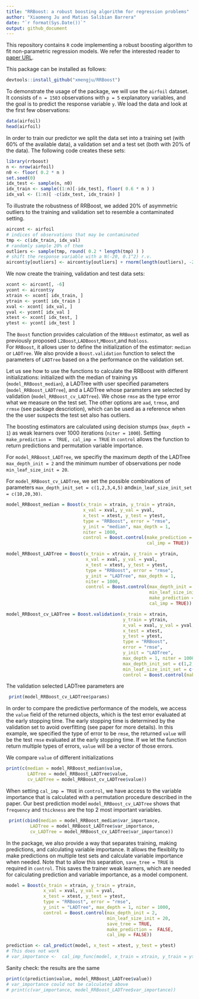 ```yaml
---
title: "RRBoost: a robust boosting algorithm for regression problems"
author: "Xiaomeng Ju and Matias Salibian Barrera"
date: "`r format(Sys.Date())`"
output: github_document
---
```


This repository contains `R` code implementing a
robust boosting algorithm to fit non-parametric regression models. 
We refer the interested reader to [paper URL](https://github.com).

This package can be installed as follows:
```r
devtools::install_github("xmengju/RRBoost")
```

To demonstrate the usage of the package, we will use the `airfoil` 
dataset. It consists of `n = 1503` observations with `p = 5`
explanatory variables, and the goal is to predict the
response variable `y`. We load the data and look at the 
first few observations:
```r
data(airfoil)
head(airfoil)
```
In order to train our predictor we split the data set into
a training set (with 60% of the available data), a
validation set and a test set (both with 20%
of the data). The following code creates these
sets:
```r
library(rrboost)
n <- nrow(airfoil) 
n0 <- floor( 0.2 * n ) 
set.seed(0)
idx_test <- sample(n, n0)
idx_train <- sample((1:n)[-idx_test], floor( 0.6 * n ) )
idx_val <- (1:n)[ -c(idx_test, idx_train) ] 
```
To illustrate the robustness of RRBoost, we 
added 20% of asymmetric outliers 
to the training and validation set to resemble a contaminated setting. 
```r
aircont <- airfoil
# indices of observations that may be contaminated
tmp <- c(idx_train, idx_val) 
# randomly sample 20% of them
outliers <- sample(tmp, round( 0.2 * length(tmp) ) )
# shift the response variable with a N(-20, 0.1^2) r.v.
aircont$y[outliers] <- aircont$y[outliers] + rnorm(length(outliers), -20, 0.1)
```
We now create the training, validation and test data sets:
```r
xcont <- aircont[, -6]
ycont <- aircont$y
xtrain <- xcont[ idx_train, ]
ytrain <- ycont[ idx_train ]
xval <- xcont[ idx_val, ]
yval <- ycont[ idx_val ]
xtest <- xcont[ idx_test, ]
ytest <- ycont[ idx_test ]
```
The `Boost` function provides calculation of the `RRBoost` estimator, as 
well as previously proposed `L2Boost`,`LADBoost`,`MBoost`,and `Robloss`.  
For `RRBoost`, it allows user to define the initialization of the estimator:
`median` or `LADTree`. We also provide a `Boost.validation` function to 
select the parameters of `LADTree` based on a the performance on the 
validation set.  

Let us see how to use the functions to calculate the RRBoost with 
different initializations: initialized with the median of training 
ys (`model_RRBoost_median`), a LADTree with user specified parameters
(`model_RRBoost_LADTree`), and a LADTree whose paramsters are selected 
by validation (`model_RRBoost_cv_LADTree`). We chose `rmse` as the type 
error what we measure on the test set. The other options are `aad`, 
`trmse`, and `rrmse` (see package descriotion), which can be used as 
a reference when the the user suspects the test set also has outliers.

The boosting estimators are calculated using decision stumps 
(`max_depth = 1`) as weak learners over 1000 iterations (`niter = 1000`). 
Setting `make_prediction =  TRUE, cal_imp = TRUE` in `control`  allows 
the function to return predictions and permutation variable importance. 

For `model_RRBoost_LADTree`, we specifiy the maximum depth of the 
LADTree `max_depth_init = 2` and the minimum number of observations 
per node `min_leaf_size_init = 20`.  

For `model_RRBoost_cv_LADTree`, we set the possible combinations 
of parameters `max_depth_init_set = c(1,2,3,4,5)` 
and`min_leaf_size_init_set = c(10,20,30)`. 

```r
model_RRBoost_median = Boost(x_train = xtrain, y_train = ytrain, 
                             x_val = xval, y_val = yval, 
                             x_test = xtest, y_test = ytest, 
                             type = "RRBoost", error = "rmse", 
                             y_init = "median", max_depth = 1, 
                             niter = 1000, 
                             control = Boost.control(make_prediction =  TRUE,
                                                     cal_imp = TRUE))

model_RRBoost_LADTree = Boost(x_train = xtrain, y_train = ytrain, 
                              x_val = xval, y_val = yval, 
                              x_test = xtest, y_test = ytest, 
                              type = "RRBoost", error = "rmse", 
                              y_init = "LADTree", max_depth = 1, 
                              niter = 1000, 
                              control = Boost.control(max_depth_init = 2,
                                                      min_leaf_size_init = 20,
                                                      make_prediction =  TRUE,
                                                      cal_imp = TRUE))

model_RRBoost_cv_LADTree = Boost.validation(x_train = xtrain, 
                                            y_train = ytrain, 
                                            x_val = xval, y_val = yval, 
                                            x_test = xtest, 
                                            y_test = ytest, 
                                            type = "RRBoost", 
                                            error = "rmse", 
                                            y_init = "LADTree", 
                                            max_depth = 1, niter = 1000,
                                            max_depth_init_set = c(1,2,3,4,5),
                                            min_leaf_size_init_set = c(10,20,30),
                                            control = Boost.control(make_prediction =  TRUE, cal_imp = TRUE))
```

The validation selected LADTree parameters  are
```r
 print(model_RRBoost_cv_LADTree$params)
```


In order to compare the predictive performance of the models, we access the
`value` field of the returned objects, which is the test error evaluated 
at the early stopping time. The early stopping time is determined by the
validation set to avoid overfitting (see paper for more details).  In this
example, we specified the type of error to be `rmse`, the returned `value` 
will be the test `rmse` evaluated at the early stopping time.  If we 
let the function return multiple types of errors, `value` will be a 
vector of those errors. 

We compare `value` of different initializations
```r
print(c(median = model_RRBoost_median$value, 
        LADTree = model_RRBoost_LADTree$value,
        cv_LADTree = model_RRBoost_cv_LADTree$value))
```


When setting `cal_imp = TRUE` in `control`, we have access to the variable importance that is calculated with a permutation procedure described in the paper. Our best prediction model `model_RRBoost_cv_LADTree`  shows that `frequency` and `thickness` are the top 2 most important variables. 

```r
 print(cbind(median = model_RRBoost_median$var_importance,
         LADTree = model_RRBoost_LADTree$var_importance,
         cv_LADTree = model_RRBoost_cv_LADTree$var_importance))
```

In the package, we also provide a way that separates training, 
making predictions, and calculating variable importance. It allows 
the flexiblity to make predictions on multiple test sets and 
calculate variable importance when needed. Note that to allow this 
separation, `save_tree = TRUE` is required in `control`. This saves 
the trainer weak learners, which are needed for calculating prediction 
and variable importance, as a model component. 
```r
model = Boost(x_train = xtrain, y_train = ytrain, 
              x_val = xval, y_val = yval, 
              x_test = xtest, y_test = ytest, 
              type = "RRBoost", error = "rmse", 
              y_init = "LADTree", max_depth = 1, niter = 1000, 
              control = Boost.control(max_depth_init = 2, 
                                      min_leaf_size_init = 20, 
                                      save_tree = TRUE, 
                                      make_prediction =  FALSE, 
                                      cal_imp = FALSE))

prediction <- cal_predict(model, x_test = xtest, y_test = ytest)
# This does not work
# var_importance <-  cal_imp_func(model, x_train = xtrain, y_train = ytrain)
```
Sanity check: the results are the same
```r
print(c(prediction$value, model_RRBoost_LADTree$value))
# var_importance could not be calculated above
# print(c(var_importance, model_RRBoost_LADTree$var_importance))
```



